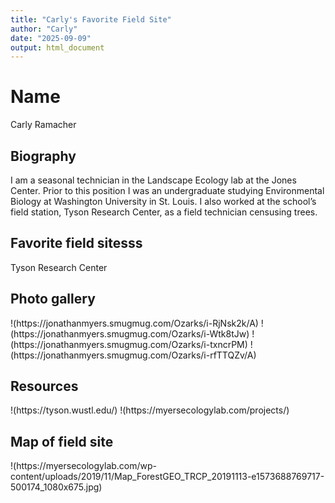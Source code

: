 ```yaml
---
title: "Carly's Favorite Field Site"
author: "Carly"
date: "2025-09-09"
output: html_document
---
```


# Name
Carly Ramacher

## Biography
I am a seasonal technician in the Landscape Ecology lab at the Jones Center. Prior to this position I was an undergraduate studying Environmental Biology at Washington University in St. Louis. I also worked at the school's field station, Tyson Research Center, as a field technician censusing trees.

## Favorite field sitesss
Tyson Research Center

## Photo gallery
!(https://jonathanmyers.smugmug.com/Ozarks/i-RjNsk2k/A)
!(https://jonathanmyers.smugmug.com/Ozarks/i-Wtk8tJw)
!(https://jonathanmyers.smugmug.com/Ozarks/i-txncrPM)
!(https://jonathanmyers.smugmug.com/Ozarks/i-rfTTQZv/A)

## Resources
!(https://tyson.wustl.edu/)
!(https://myersecologylab.com/projects/)

## Map of field site
!(https://myersecologylab.com/wp-content/uploads/2019/11/Map_ForestGEO_TRCP_20191113-e1573688769717-500174_1080x675.jpg)
